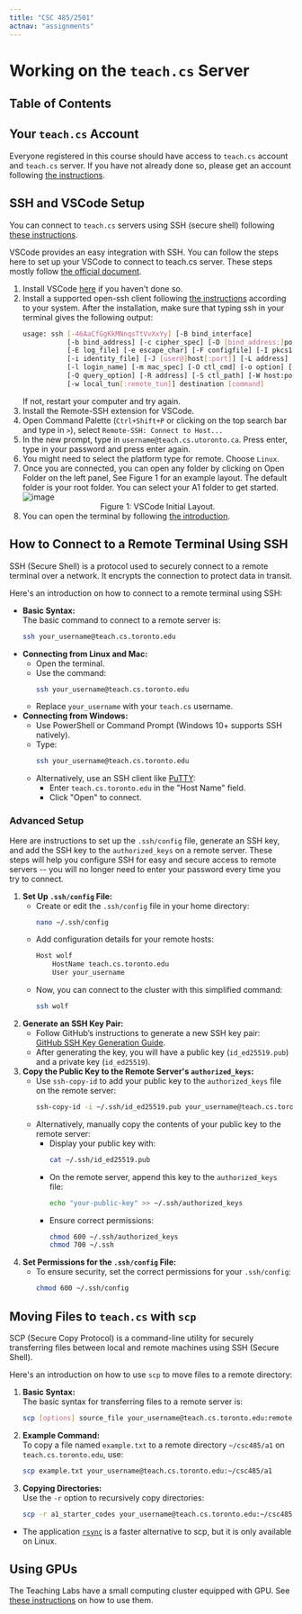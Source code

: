 ```yaml
---
title: "CSC 485/2501"
actnav: "assignments"
---
```


# Working on the `teach.cs` Server

## Table of Contents

## Your `teach.cs` Account

Everyone registered in this course should have access to `teach.cs` account and `teach.cs` server. If you have not already done so, please get an account following [the instructions](https://www.teach.cs.toronto.edu/resources/how-do-i-get-an-account/).

## SSH and VSCode Setup

You can connect to `teach.cs` servers using SSH (secure shell) following [these instructions](https://www.teach.cs.toronto.edu/using-labs/remote-command-line-ssh/).

VSCode provides an easy integration with SSH. You can follow the steps here to set up your VSCode to connect to teach.cs server. These steps mostly follow [the official document](https://code.visualstudio.com/docs/remote/ssh).

1. Install VSCode [here](https://code.visualstudio.com/) if you haven't done so.
2. Install a supported open-ssh client following [the instructions](https://code.visualstudio.com/docs/remote/troubleshooting) according to your system. After the installation, make sure that typing ssh in your terminal gives the following output:
    ```bash
    usage: ssh [-46AaCfGgKkMNnqsTtVvXxYy] [-B bind_interface]
               [-b bind_address] [-c cipher_spec] [-D [bind_address:]port]
               [-E log_file] [-e escape_char] [-F configfile] [-I pkcs11]
               [-i identity_file] [-J [user@]host[:port]] [-L address]
               [-l login_name] [-m mac_spec] [-O ctl_cmd] [-o option] [-p port]
               [-Q query_option] [-R address] [-S ctl_path] [-W host:port]
               [-w local_tun[:remote_tun]] destination [command]
    ```
    If not, restart your computer and try again.
3. Install the Remote-SSH extension for VSCode.
4. Open Command Palette (`Ctrl+Shift+P` or clicking on the top search bar and type in `>`), select `Remote-SSH: Connect to Host...`
5. In the new prompt, type in `username@teach.cs.utoronto.ca`. Press enter, type in your password and press enter again.
6. You might need to select the platform type for remote. Choose `Linux`.
7. Once you are connected, you can open any folder by clicking on Open Folder on the left panel, See Figure 1 for an example layout. The default folder is your root folder. You can select your A1 folder to get started.
    ![image](/teaching/csc485-f24/vscode_demo.png)
    <center>Figure 1: VSCode Initial Layout.</center>
8. You can open the terminal by following [the introduction](https://code.visualstudio.com/docs/terminal/basics).

## How to Connect to a Remote Terminal Using SSH

SSH (Secure Shell) is a protocol used to securely connect to a remote terminal over a network. It encrypts the connection to protect data in transit.

Here's an introduction on how to connect to a remote terminal using SSH:

- **Basic Syntax:**  
   The basic command to connect to a remote server is:  
   ```bash
   ssh your_username@teach.cs.toronto.edu
   ```
- **Connecting from Linux and Mac:**  
   - Open the terminal.
   - Use the command:  
     ```bash
     ssh your_username@teach.cs.toronto.edu
     ```
   - Replace `your_username` with your `teach.cs` username.
- **Connecting from Windows:**  
   - Use PowerShell or Command Prompt (Windows 10+ supports SSH natively).
   - Type:  
     ```bash
     ssh your_username@teach.cs.toronto.edu
     ```
   - Alternatively, use an SSH client like [PuTTY](https://www.putty.org/):  
     - Enter `teach.cs.toronto.edu` in the "Host Name" field.
     - Click "Open" to connect.

### Advanced Setup

Here are instructions to set up the `.ssh/config` file, generate an SSH key, and add the SSH key to the `authorized_keys` on a remote server. These steps will help you configure SSH for easy and secure access to remote servers -- you will no longer need to enter your password every time you try to connect.

1. **Set Up `.ssh/config` File:**
   - Create or edit the `.ssh/config` file in your home directory:
     ```bash
     nano ~/.ssh/config
     ```
   - Add configuration details for your remote hosts:
     ```bash
     Host wolf
         HostName teach.cs.toronto.edu
         User your_username
     ```
   - Now, you can connect to the cluster with this simplified command:
     ```bash
     ssh wolf
     ```
2. **Generate an SSH Key Pair:**
   - Follow GitHub’s instructions to generate a new SSH key pair:  
     [GitHub SSH Key Generation Guide](https://docs.github.com/en/authentication/connecting-to-github-with-ssh/generating-a-new-ssh-key-and-adding-it-to-the-ssh-agent).
   - After generating the key, you will have a public key (`id_ed25519.pub`) and a private key (`id_ed25519`).
3. **Copy the Public Key to the Remote Server's `authorized_keys`:**
   - Use `ssh-copy-id` to add your public key to the `authorized_keys` file on the remote server:
     ```bash
     ssh-copy-id -i ~/.ssh/id_ed25519.pub your_username@teach.cs.toronto.edu
     ```
   - Alternatively, manually copy the contents of your public key to the remote server:
     - Display your public key with:
       ```bash
       cat ~/.ssh/id_ed25519.pub
       ```
     - On the remote server, append this key to the `authorized_keys` file:
       ```bash
       echo "your-public-key" >> ~/.ssh/authorized_keys
       ```
     - Ensure correct permissions:
       ```bash
       chmod 600 ~/.ssh/authorized_keys
       chmod 700 ~/.ssh
       ```
4. **Set Permissions for the `.ssh/config` File:**
   - To ensure security, set the correct permissions for your `.ssh/config`:
     ```bash
     chmod 600 ~/.ssh/config
     ```

## Moving Files to `teach.cs` with `scp`

SCP (Secure Copy Protocol) is a command-line utility for securely transferring files between local and remote machines using SSH (Secure Shell).

Here's an introduction on how to use `scp` to move files to a remote directory:

1. **Basic Syntax:**  
   The basic syntax for transferring files to a remote server is:  
   ```bash
   scp [options] source_file your_username@teach.cs.toronto.edu:remote_directory
   ```
2. **Example Command:**  
   To copy a file named `example.txt` to a remote directory `~/csc485/a1` on `teach.cs.toronto.edu`, use:  
   ```bash
   scp example.txt your_username@teach.cs.toronto.edu:~/csc485/a1
   ```
3. **Copying Directories:**  
   Use the `-r` option to recursively copy directories:  
   ```bash
   scp -r a1_starter_codes your_username@teach.cs.toronto.edu:~/csc485/a1
   ```
- The application [`rsync`](https://unix.stackexchange.com/questions/238152/why-is-scp-so-slow-and-how-to-make-it-faster) is a faster alternative to scp, but it is only available on Linux.

## Using GPUs

The Teaching Labs have a small computing cluster equipped with GPU. See [these instructions](https://www.teach.cs.toronto.edu/using-labs/cluster/) on how to use them.